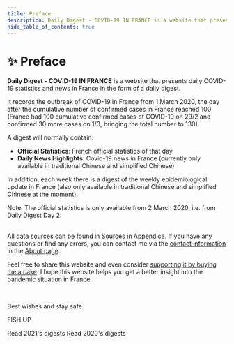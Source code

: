 ```yaml
---
title: Preface
description: Daily Digest - COVID-19 IN FRANCE is a website that presents daily COVID-19 statistics and news in France in the form of a daily digest
hide_table_of_contents: true
---
```



<h1 className="pages--h1">✨ Preface</h1>

**Daily Digest - COVID-19 IN FRANCE** is a website that presents daily COVID-19 statistics and news in France in the form of a daily digest.

It records the outbreak of COVID-19 in France from 1 March 2020, the day after the cumulative number of confirmed cases in France reached 100 (France had 100 cumulative confirmed cases of COVID-19 on 29/2 and confirmed 30 more cases on 1/3, bringing the total number to 130).

A digest will normally contain:

- **Official Statistics**: French official statistics of that day
- **Daily News Highlights**: Covid-19 news in France (currently only available in traditional Chinese and simplified Chinese)

In addition, each week there is a digest of the weekly epidemiological update in France (also only available in traditional Chinese and simplified Chinese at the moment).

<div className="comment--translc_gray">
  Note: The official statistics is only available from 2 March 2020, i.e. from Daily Digest Day 2.
</div>
<br />

All data sources can be found in [Sources](digest/sources) in Appendice. If you have any questions or find any errors, you can contact me via the [contact information](about#contact) in the [About page](about).

Feel free to share this website and even consider [supporting it by buying me a cake](about#supportthis-website). I hope this website helps you get a better insight into the pandemic situation in France.

<br />

Best wishes and stay safe.

FISH UP

<div className="flex-center--wrap">
  <Link
    className="button button--primary button--lg margin--sm"
    to="/digest/2021/"
    title="Start reading 2021's digests"
  >
    Read 2021's digests
  </Link>
  <Link
    className="button button--primary button--outline button--lg margin--sm"
    to="/digest/2020/december/31"
    title="Start reading 2020's digests"
  >
    Read 2020's digests
  </Link>
</div>
